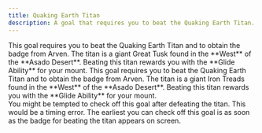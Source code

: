 ```yaml
---
title: Quaking Earth Titan
description: A goal that requires you to beat the Quaking Earth Titan.
---
```



<Tabs>
  <TabItem label="Scarlet">
    This goal requires you to beat the Quaking Earth Titan and to obtain the
    badge from Arven. The titan is a giant Great Tusk found in the **West** of
    the **Asado Desert**. Beating this titan rewards you with the **Glide
    Ability** for your mount.
  </TabItem>
  <TabItem label="Violet">
    This goal requires you to beat the Quaking Earth Titan and to obtain the
    badge from Arven. The titan is a giant Iron Treads found in the **West** of
    the **Asado Desert**. Beating this titan rewards you with the **Glide
    Ability** for your mount.
  </TabItem>
</Tabs>

<Aside type="caution">
  You might be tempted to check off this goal after defeating the titan. This
  would be a timing error. The earliest you can check off this goal is as soon
  as the badge for beating the titan appears on screen.
</Aside>
